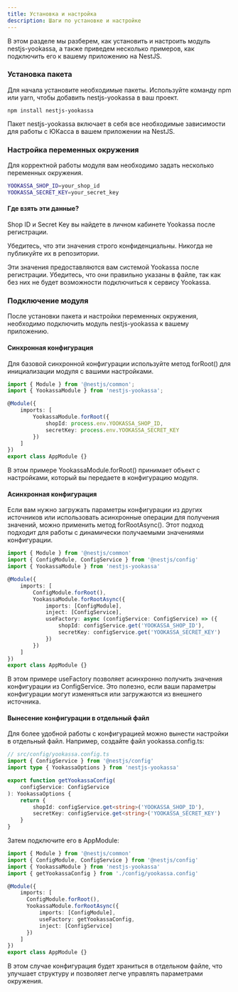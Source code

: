 ```yaml
---
title: Установка и настройка
description: Шаги по установке и настройке
---
```


В этом разделе мы разберем, как установить и настроить модуль nestjs-yookassa, а также приведем несколько примеров, как подключить его к вашему приложению на NestJS.

<Steps>

### Установка пакета

Для начала установите необходимые пакеты. Используйте команду npm или yarn, чтобы добавить nestjs-yookassa в ваш проект.

```package-install
npm install nestjs-yookassa
```

Пакет nestjs-yookassa включает в себя все необходимые зависимости для работы с ЮКасса в вашем приложении на NestJS.

### Настройка переменных окружения

Для корректной работы модуля вам необходимо задать несколько переменных окружения.

```bash
YOOKASSA_SHOP_ID=your_shop_id
YOOKASSA_SECRET_KEY=your_secret_key
```

#### Где взять эти данные?

Shop ID и Secret Key вы найдете в личном кабинете Yookassa после
регистрации.

Убедитесь, что эти значения строго конфиденциальны. Никогда не
публикуйте их в репозитории.

Эти значения предоставляются вам системой Yookassa после регистрации. Убедитесь, что они правильно указаны в файле, так как без них не будет возможности подключиться к сервису Yookassa.

### Подключение модуля

После установки пакета и настройки переменных окружения, необходимо подключить модуль nestjs-yookassa к вашему приложению.

#### Синхронная конфигурация

Для базовой синхронной конфигурации используйте метод forRoot() для инициализации модуля с вашими настройками.

```typescript
import { Module } from '@nestjs/common';
import { YookassaModule } from 'nestjs-yookassa';

@Module({
    imports: [
        YookassaModule.forRoot({
            shopId: process.env.YOOKASSA_SHOP_ID,
            secretKey: process.env.YOOKASSA_SECRET_KEY
        })
    ]
})
export class AppModule {}
```

В этом примере YookassaModule.forRoot() принимает объект с настройками, который вы передаете в конфигурацию модуля.

#### Асинхронная конфигурация

Если вам нужно загружать параметры конфигурации из других источников или использовать асинхронные операции для получения значений, можно применить метод forRootAsync(). Этот подход подходит для работы с динамически получаемыми значениями конфигурации.

```typescript
import { Module } from '@nestjs/common'
import { ConfigModule, ConfigService } from '@nestjs/config'
import { YookassaModule } from 'nestjs-yookassa'

@Module({
    imports: [
        ConfigModule.forRoot(),
        YookassaModule.forRootAsync({
            imports: [ConfigModule],
            inject: [ConfigService],
            useFactory: async (configService: ConfigService) => ({
                shopId: configService.get('YOOKASSA_SHOP_ID'),
                secretKey: configService.get('YOOKASSA_SECRET_KEY')
            })
        })
    ]
})
export class AppModule {}
```

В этом примере useFactory позволяет асинхронно получить значения конфигурации из ConfigService. Это полезно, если ваши параметры конфигурации могут изменяться или загружаются из внешнего источника.

#### Вынесение конфигурации в отдельный файл

Для более удобной работы с конфигурацией можно вынести настройки в отдельный файл. Например, создайте файл yookassa.config.ts:

```typescript
// src/config/yookassa.config.ts
import { ConfigService } from '@nestjs/config'
import type { YookassaOptions } from 'nestjs-yookassa'

export function getYookassaConfig(
	configService: ConfigService
): YookassaOptions {
	return {
		shopId: configService.get<string>('YOOKASSA_SHOP_ID'),
		secretKey: configService.get<string>('YOOKASSA_SECRET_KEY')
	}
}
```

Затем подключите его в AppModule:

```typescript
import { Module } from '@nestjs/common'
import { ConfigModule, ConfigService } from '@nestjs/config'
import { YookassaModule } from 'nestjs-yookassa'
import { getYookassaConfig } from './config/yookassa.config'

@Module({
    imports: [
      ConfigModule.forRoot(),
      YookassaModule.forRootAsync({
          imports: [ConfigModule],
          useFactory: getYookassaConfig,
          inject: [ConfigService]
      })
    ]
})
export class AppModule {}
```

В этом случае конфигурация будет храниться в отдельном файле, что улучшает структуру и позволяет легче управлять параметрами окружения.

</Steps>
